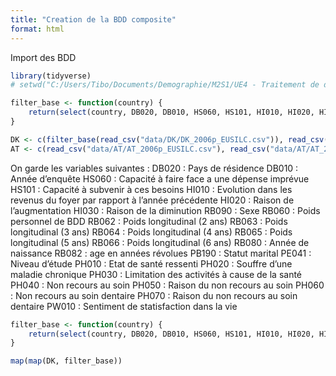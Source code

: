 ```yaml
---
title: "Creation de la BDD composite"
format: html
---
```


Import des BDD
```r
library(tidyverse)
# setwd("C:/Users/Tibo/Documents/Demographie/M2S1/UE4 - Traitement de données/traitement-donnee-systeme-soin")

filter_base <- function(country) {
    return(select(country, DB020, DB010, HS060, HS101, HI010, HI020, HI030, RB090, RB060, RB062, RB063, RB064, RB065, RB066, RB080, RB082, PB190, PE041, PH010, PH020, PH030, PH040, PH050, PH060, PH070, PW010))
}

DK <- c(filter_base(read_csv("data/DK/DK_2006p_EUSILC.csv")), read_csv("data/DK/DK_2007p_EUSILC.csv"), read_csv("data/DK/DK_2008p_EUSILC.csv"), read_csv("data/DK/DK_2009p_EUSILC.csv"), read_csv("data/DK/DK_2010p_EUSILC.csv"), read_csv("data/DK/DK_2011p_EUSILC.csv"), read_csv("data/DK/DK_2012p_EUSILC.csv"), read_csv("data/DK/DK_2013p_EUSILC.csv"))
AT <- c(read_csv("data/AT/AT_2006p_EUSILC.csv"), read_csv("data/AT/AT_2007p_EUSILC.csv"), read_csv("data/AT/AT_2008p_EUSILC.csv"), read_csv("data/AT/AT_2009p_EUSILC.csv"), read_csv("data/AT/AT_2010p_EUSILC.csv"), read_csv("data/AT/AT_2011p_EUSILC.csv"), read_csv("data/AT/AT_2012p_EUSILC.csv"), read_csv("data/AT/AT_2013p_EUSILC.csv"))

```

On garde les variables suivantes :
DB020 : Pays de résidence
DB010 : Année d'enquête
HS060 : Capacité à faire face a une dépense imprévue
HS101 : Capacité à subvenir à ces besoins
HI010 : Evolution dans les revenus du foyer par rapport à l'année précédente
HI020 : Raison de l'augmentation
HI030 : Raison de la diminution
RB090 : Sexe
RB060 : Poids personnel de BDD
RB062 : Poids longitudinal (2 ans)
RB063 : Poids longitudinal (3 ans)
RB064 : Poids longitudinal (4 ans)
RB065 : Poids longitudinal (5 ans)
RB066 : Poids longitudinal (6 ans)
RB080 : Année de naissance
RB082 : age en années révolues
PB190 : Statut marital
PE041 : Niveau d'étude
PH010 : Etat de santé ressenti
PH020 : Souffre d'une maladie chronique
PH030 : Limitation des activités à cause de la santé
PH040 : Non recours au soin
PH050 : Raison du non recours au soin
PH060 : Non recours au soin dentaire
PH070 : Raison du non recours au soin dentaire
PW010 : Sentiment de statisfaction dans la vie

```r
filter_base <- function(country) {
    return(select(country, DB020, DB010, HS060, HS101, HI010, HI020, HI030, RB090, RB060, RB062, RB063, RB064, RB065, RB066, RB080, RB082, PB190, PE041, PH010, PH020, PH030, PH040, PH050, PH060, PH070, PW010))
}

map(map(DK, filter_base))
```
